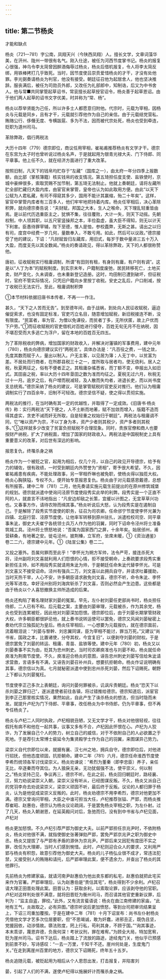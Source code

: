 ```yaml
---
---
---
```

title: 第二节杨炎
---



才能和缺点

杨炎（721—781）字公南，凤翔天兴（今陕西凤翔）人。擅长文学，文章词藻华美，在汧州、陇州一带很有名气。刚入仕途，被任为河西节度掌书记。杨炎的报复心很强，神乌令李太简曾因醉酒侮辱过杨炎，杨炎后借机报复，令人将李太简反绑，用铁棒拷打几乎致死。当时，因节度使吕崇贲爱惜杨炎的才干，才没有处他罪。李光弼奏请杨炎为判官，他没有接受。朝廷征召他为起居舍人，他也坚决推辞。服丧满后，被任为司勋员外郎，又改任为礼部郎中，知制诰，后又为中书舍人。他与常■共同掌管起草诏书，常衮擅长起草授官诏令，杨炎善于起草恩诏。由于他们两人起草的诏书文字优美，时并称为“常、杨”。

杨炎以荐举贤能为己任，所以许多士人都愿意归附他。代宗时，元载为宰相，因杨炎与元载是同乡，且有才干，元载就引荐他作为自己的亲信。由于元载结党营私、贿赂公行、侈僭无度、专横跋扈、多为不法，因而被代宗处死，杨炎也受到牵连，贬职为道州司马。

革除弊政，倡行两税法

大历十四年（779）德宗即位，商议任用宰相，崔祐甫推荐杨炎有文学才干。德宗在东宫为太子时也曾听说过杨炎名声，于是就起用为银青光禄大夫、门下侍郎、同平章事。他上任不久，就在经济方面进行了重大改革。

按照旧制，凡天下的钱帛均贮存于“左藏”（国库之一），由太府一年分四季上报数额，由比部（掌核簿籍）核实钱帛的收支情况。第五琦担任度支使、盐铁使时，京城中豪绅很多，索取赏赐不加节制，第五琦无法制止。他就上奏朝廷，请将左藏所贮全部贮藏归大盈内库，由宦官来掌管，皇帝也认为如此取用方便。由此“以天下公赋为人君私藏，有司不得窥其多少，国用不能计其赢缩，殆二十年矣”。这样，宦官中掌管内库者有三百多人，他们牢牢地把持着内库。杨炎任宰相后，决心革除积弊，就向德宗奏告说：“夫财赋，邦国之大本，生人之喉命，天下理乱轻重皆由焉。是以前代历选重臣主之，犹惧不集，往往覆败，大计一失，则天下动摇。先朝权制，中人领其职，以五尺宦竖操邦之本，丰俭盈虚，虽大臣不得知，则无以计天下利害。臣愚待罪宰辅，陛下至德，惟人是恤，参校蠹弊，无斯之甚。请出之以归有司，度宫中经费一岁几何，量数奉入，不敢亏用。如此，然后可以议政。”德宗接受了他的建议，下诏：“凡财赋皆归左藏库，用旧式，每岁于数中量进三五十万入大盈，而度支先以其全数闻。”杨炎的奏请政见，得以革除弊政，天下的人都很称赞他。

唐初，征收赋税实行租庸调制，所谓“有田则有租，有身则有庸，有户则有调”。这是以“人丁为本”的赋税制度。到玄宗末年，户籍制度废弛，居民转移死亡，土地买卖，财产变化，久未调查，也未重新登记造册。这时，均田制已遭到破坏，但征税时，官府不管实际情况，只凭旧户籍向乡里按丁收税。安史之乱后，户口削减，按丁收税已无法实行。至此，租庸调制积弊

①本节材料依据旧唐书本传者，不再一一作注。

甚久，“天下之人苦而无告”。到至德年间，由于战祸，到处向人民征收赋税，逼迫催促索求，也没有固定标准，官吏巧立名目，随意增加赋税，新旧税接连不断，没有限度。“民富者，率为官、为僧以免课役，而贫者丁多，无所伏匿，故上户优而下户劳。”①而征收赋税的官吏借机对百姓进行侵夺，百姓无旬无月不在纳税，因不堪忍受而大多逃亡为浮户，留在本地的百姓百无四五。

为了革除税收的弊病，增加国家的财政收入，并解决对藩镇的军事费用，建中元年（780），杨炎向德宗建议实行“两税法”。具体办法是：“凡百役之费，一钱之敛，先度其数而赋于人，量出以制入。户无主客，以见居为簿；人无丁中，以贫富为差。不居处而行商者，在所郡县税三十之一，度所取与居者均，使无侥利。居人之税，秋夏两征之，俗有不便者正之。其租庸杂徭悉省，而丁额不变，申报出入如旧式。其田亩之税，率以大历十四年垦田之数为准而均征之。夏税无过六月，秋税无过十一月。逾岁之后，有户增而税减轻，及人散而失均者，进退长吏，而以尚书度支总统焉。”德宗采纳了杨炎的建议，可是掌管赋税的官吏反对推行。他们认为租庸调制实行了四百余年，旧制不可轻改。德宗坚信不疑，使之得以贯彻实施。

两税法的推行，在当时确有其一定的优越性，并取得了一定成效。《旧唐书·杨炎传》称：实行两税法“天下便之，人不土断而地著，赋不加敛而增入，版籍不造而得其虚实，贪吏不诫而奸无所取，自是轻重之权始归于朝廷”。两税法与租庸调不同，它“唯以资产为宗，不以丁身为本，资产少者则其税少，资产多者则其税多。”①这样就多少改变了贫富负担赋税不合理现象。同时，贵族官僚和商人也要按财产纳税，扩大了纳税面，增加了国家的财政收入。两税法是中国税制史上具有重要意义的改革，对后世有深远的影响。

报恩复仇，终罹杀身之祸

杨炎作为一个被贬之官，起用为相后，仅几个月，以自己的政见开导德宗，给予有力的辅佐，很有政绩，一时受到朝廷内外赞誉为“贤相”，寄予很大希望。不久，因崔祐甫患有疾病，不能处理政事，另一宰相乔琳也被免职，使杨炎得以独揽大权。杨炎心胸狭隘，专权不久，便开始专意报恩复仇。杨炎由于对元载感恩戴德，总想有所报答。建中二年（781）二月，他先奏请实施元载生前提出的在原州修筑城堡的规划。德宗就派遣中使询问泾原节度使段秀实此举的利弊。段秀实是一个正直不阿的人，就直言不讳地指出：“凡安边却敌之长策，宜缓以计图之，无宜草草兴功也。又春事方作，请待农隙而缉其事。”杨炎听说后大怒，认为段秀实是在遏制自己。于是解除了段秀实节度使的职务，征召为司农卿。任命邠宁节度使李怀光兼为四镇、北庭行营、泾原节度使。让他率军转移到原州驻扎，派遣检校司空、同平章事朱泚，御史大夫崔宁各统领士兵万人作为他的羽翼，同时下诏命令泾州将士准备筑城工具。泾州将士愤怒地说：“吾属为国家西门之屏，十余年矣。始居邠州，甫营耕桑，有地著之安。徙屯泾州，披荆榛，立军府，坐席未暖，①《资治通鉴》卷二二六，德宗建中元年。①《陆宣公集》卷二二。

又投之塞外。吾属何罪而至此乎！”李怀光为朔方军帅，法令严苛，接连杀死大将，泾州副将刘文喜就利用人们怨恨的心情，拒不接受朝命，上奏疏要求段秀实重新担任主帅，如不用段秀实就请用朱泚为帅，于是朝廷任命朱泚代替李怀光。可是刘文喜又不接受诏命。泾州有强兵二万，刘文喜以此拥兵自守，并请求吐蕃援助，当时天热干旱，人心不安，许多朝臣请求赦免刘文喜，德宗不听，命令朱泚、李怀光等军进攻。幸好泾州别将刘海宾斩杀了刘文喜，否则必然会产生边患。这些都是由于杨炎以个人喜怒撤换主帅所造成的后果。

杨炎还构陷了著名理财家刘晏的冤案。早先，左仆射刘晏任吏部尚书时，杨炎担任侍郎，二人已有不和。后元载之案，主要由刘晏审理，元载被杀，作为其余党，杨炎也受到连累被贬，因此他对刘晏深加怨恨。德宗即位后，由于刘晏长期掌管财政大权，许多朝臣都很妒忌他，就上奏书说转运使可以罢免，德宗又风闻刘晏秘密上奏劝代宗立独孤妃为皇后。杨炎任宰相后，一心想要为元载报仇，就在德宗面前，流着眼泪说：“刘晏与黎幹、刘忠翼同谋，臣为宰相不能讨，罪当万死。”又建议“尚书省，国政之本，比置诸使，分夺其权，今宜复旧”，以便剥夺刘晏的财权。于是德宗罢免了刘晏的转运、租庸、青苗、盐铁等使。建中元年（780）初，杨炎又以刘晏奏事不实为由，贬其为忠州刺史。当时司农卿庾准也与刘晏不和，杨炎就任命庾准为荆南节度使。不久，庾准迎合杨炎的意图，诬告忠州刺史刘晏写信给朱泚请求营救，言语多有不满，又诬告刘晏召补州兵，想要抗拒朝命。杨炎作证说明确有其事，德宗信以为真。七月就秘密派遣中使到忠州杀死刘晏，然后下诏赐死。朝野上下都认为刘晏冤枉。

节度使李正己多次上表朝廷，询问刘晏何罪被杀，讥讽斥责朝廷。杨炎“恐天下以杀刘晏之罪归己”，遂派遣使者前往各镇，将过错推给德宗。德宗知道后，派宦官到李正己那里核实情况，果然如此，自此产生了诛杀杨炎的想法，但当时隐而未发。就提升卢杞为门下侍郎、平章事，改任杨炎为中书侍郎，仍为平章事，但不再专任杨炎了。

杨炎与卢杞二人同时执政，卢杞相貌丑陋，又无文学才干，杨炎对他很轻视，往往假托有病不和他在一起共事，议事又多有不合，卢杞因此怀恨在心。卢杞为人狡诈，为了发展自己个人的势力，树立自己的威信，对于不依附自己的人必欲置之于死地。于是荐引太常博士裴延令为集贤殿学士作为自己的羽翼，来图谋异己势力。

梁崇义自代宗即位以来，就据有襄、汉七州之地，拥兵自守。德宗即位后，对他进行招抚，但他态度顽固，抗拒朝命。建中二年（781）六月，德宗任命淮西节度使李希烈统领各军讨伐梁崇义。杨炎劝谏说：“希烈为董秦（即李忠臣）养子，亲任无比，卒逐秦而夺其位。为人狼戾无亲，无功犹倔强不法，使平崇义，何以制之。”杨炎坚持己见，争议再三，德宗不听。在此之前，杨炎回归朝廷时，路经襄、汉，努力劝说梁崇义入朝，梁崇义没有听从，已经图谋反叛。不久，杨炎又派自己的党羽李舟去劝说梁崇义，梁崇义顽固不听，最后终于反叛。议论的人都归罪于杨炎，认为是他促成梁崇义反叛的。此时，杨炎劝德宗不用李希烈，德宗对他更加不满。德宗又曾询问宰相，大臣之中谁可担当大任，卢杞推荐张镒、严郢，而杨炎推荐崔昭、赵惠伯，德宗认为杨炎议论疏阔，于是罢免杨炎宰相之职，为左仆射。过了几天，杨炎入朝谢恩，在延英殿问对后，急弛而归，没有到中书省与卢杞见面，卢杞对

杨炎更加怒恨。不久卢杞引荐严郢为御史大夫。以前严郢担任京兆尹时，不依附杨炎，杨炎对他很不满，就指使御史张著弹劾严郢，罢免严郢京兆尹之职为御史中丞。杨炎又提拔了与严郢有矛盾的源休为京兆尹。严郢后来又因犯有度田不实之罪，改任为大理卿，当时人们感到惋惜。此时，卢杞则迎合众人的要求，又利用严郢与杨炎有积怨，故意引荐他为御史大夫。杨炎的儿子杨弘业很不成才，常违法犯禁，又接受别人的贿赂和请托，后严郢审理此案，便不遗余力，并查出了杨炎的其他罪行。

先前杨炎为修建家庙，就请河南尹赵惠伯为他出卖东都的私宅，赵惠伯就把此宅买来作为官署。严郢审理后，认为赵惠伯是“贵估其宅”，杨炎得到不少余利。卢杞召请大理正田晋处理此案。田晋认为：获取余利，以索取论罪，应该剥夺他的官职。卢杞对这样判处很不满意，就将田晋贬为衡州司马，而召请其他官吏重新议罪，后判为：“监主自盗，罪绞。”此外，又有流言蜚语说：杨炎在曲江南修建的家庙，“此地有王气，炎故取之，必有异图。”德宗听说后更加愤怒，等到台司把审讯结果呈上，下诏三司重加覆按。于是在建中二年（781）十月下诏宣布：尚书左仆射杨炎凭借他文学才艺多次位居要职，但“不思竭诚，敢为奸蠢，进邪丑正，既伪且坚，党援因依，动涉情故。隳法败度，罔上行私，苟利其身，不顾于国。”“询其事迹，本末乖谬，蔑恩弃德，负我何深！考状议刑，罪在难宥。”为顾全大局，特加宽宥，贬为崖州司马。诏书下达后，杨炎踏上了流放的路途，途经鬼门关，他似乎已预感到前景不妙，写诗感叹：“一去一万里，千知千不还。崖州何处是，生度鬼门关。”在走到离崖州百里的地方，德宗又下诏赐死，终年五十五岁。

杨炎追随元载，被贬起用为相后从个人恩怨出发，打击报复，并陷害刘

晏，引起了人们的不满，遂使卢杞得以施展奸计而罹杀身之祸。